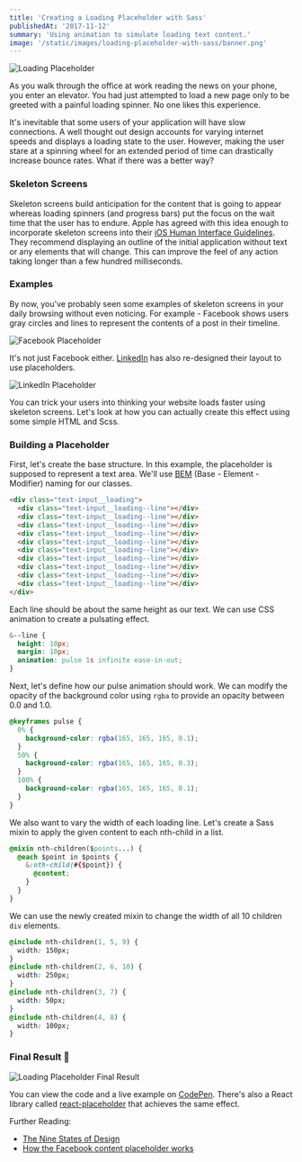 ```yaml
---
title: 'Creating a Loading Placeholder with Sass'
publishedAt: '2017-11-12'
summary: 'Using animation to simulate loading text content.'
image: '/static/images/loading-placeholder-with-sass/banner.png'
---
```


![Loading Placeholder](/static/images/loading-placeholder-with-sass/example.gif)

As you walk through the office at work reading the news on your phone, you enter an elevator. You had just attempted to load a new page only to be greeted with a painful loading spinner. No one likes this experience.

It's inevitable that some users of your application will have slow connections. A well thought out design accounts for varying internet speeds and displays a loading state to the user. However, making the user stare at a spinning wheel for an extended period of time can drastically increase bounce rates. What if there was a better way?

### Skeleton Screens

Skeleton screens build anticipation for the content that is going to appear whereas loading spinners (and progress bars) put the focus on the wait time that the user has to endure. Apple has agreed with this idea enough to incorporate skeleton screens into their [iOS Human Interface Guidelines](https://developer.apple.com/ios/human-interface-guidelines/icons-and-images/launch-screen/). They recommend displaying an outline of the initial application without text or any elements that will change. This can improve the feel of any action taking longer than a few hundred milliseconds.

### Examples

By now, you've probably seen some examples of skeleton screens in your daily browsing without even noticing. For example - Facebook shows users gray circles and lines to represent the contents of a post in their timeline.

![Facebook Placeholder](/static/images/loading-placeholder-with-sass/facebook.png)

It's not just Facebook either. [LinkedIn](https://www.linkedin.com) has also re-designed their layout to use placeholders.

![LinkedIn Placeholder](/static/images/loading-placeholder-with-sass/linkedin.png)

You can trick your users into thinking your website loads faster using skeleton screens. Let's look at how you can actually create this effect using some simple HTML and Scss.

### Building a Placeholder

First, let's create the base structure. In this example, the placeholder is supposed to represent a text area. We'll use [BEM](http://getbem.com/naming/) (Base - Element - Modifier) naming for our classes.

```html
<div class="text-input__loading">
  <div class="text-input__loading--line"></div>
  <div class="text-input__loading--line"></div>
  <div class="text-input__loading--line"></div>
  <div class="text-input__loading--line"></div>
  <div class="text-input__loading--line"></div>
  <div class="text-input__loading--line"></div>
  <div class="text-input__loading--line"></div>
  <div class="text-input__loading--line"></div>
  <div class="text-input__loading--line"></div>
  <div class="text-input__loading--line"></div>
</div>
```

Each line should be about the same height as our text. We can use CSS animation to create a pulsating effect.

```css
&--line {
  height: 10px;
  margin: 10px;
  animation: pulse 1s infinite ease-in-out;
}
```

Next, let's define how our pulse animation should work. We can modify the opacity of the background color using `rgba` to provide an opacity between 0.0 and 1.0.

```css
@keyframes pulse {
  0% {
    background-color: rgba(165, 165, 165, 0.1);
  }
  50% {
    background-color: rgba(165, 165, 165, 0.3);
  }
  100% {
    background-color: rgba(165, 165, 165, 0.1);
  }
}
```

We also want to vary the width of each loading line. Let's create a Sass mixin to apply the given content to each nth-child in a list.

```css
@mixin nth-children($points...) {
  @each $point in $points {
    &:nth-child(#{$point}) {
      @content;
    }
  }
}
```

We can use the newly created mixin to change the width of all 10 children `div` elements.

```css
@include nth-children(1, 5, 9) {
  width: 150px;
}
@include nth-children(2, 6, 10) {
  width: 250px;
}
@include nth-children(3, 7) {
  width: 50px;
}
@include nth-children(4, 8) {
  width: 100px;
}
```

### Final Result 🎉

![Loading Placeholder Final Result](/static/images/loading-placeholder-with-sass/final-result.gif)

You can view the code and a live example on [CodePen](https://codepen.io/leerob/pen/XzRzpb?editors=1100). There's also a React library called [react-placeholder](https://github.com/buildo/react-placeholder) that achieves the same effect.

Further Reading:

- [The Nine States of Design](https://medium.com/swlh/the-nine-states-of-design-5bfe9b3d6d85)
- [How the Facebook content placeholder works](https://cloudcannon.com/deconstructions/2014/11/15/facebook-content-placeholder-deconstruction.html)

